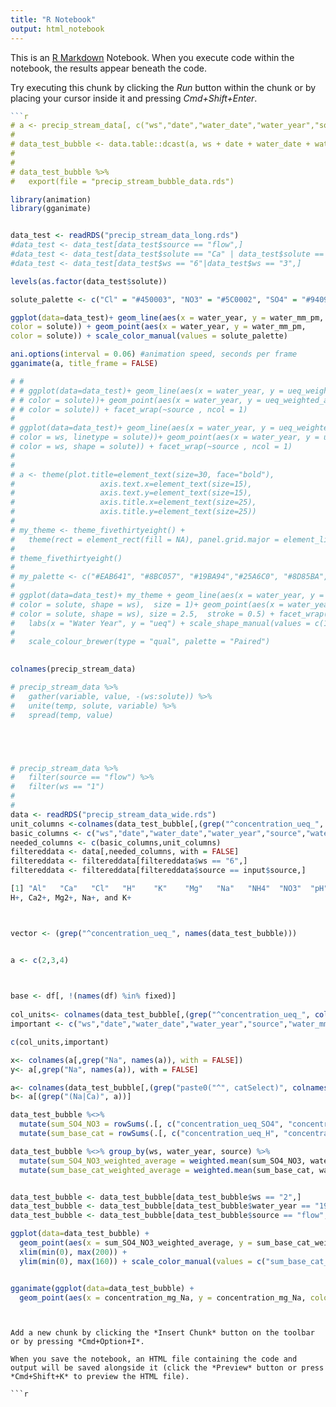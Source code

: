 ```yaml
---
title: "R Notebook"
output: html_notebook
---
```


This is an [R Markdown](http://rmarkdown.rstudio.com) Notebook. When you execute code within the notebook, the results appear beneath the code. 

Try executing this chunk by clicking the *Run* button within the chunk or by placing your cursor inside it and pressing *Cmd+Shift+Enter*. 

```r

```r

# a <- precip_stream_data[, c("ws","date","water_date","water_year","solute","concentration_mg","source","concentration_ueq","concentration_umol","umol_weighted_average","ueq_weighted_average", "water_mm_pm")]
# 
# data_test_bubble <- data.table::dcast(a, ws + date + water_date + water_year + water_mm_pm + source ~ solute, value.var = c("concentration_mg", "concentration_ueq", "concentration_umol","umol_weighted_average","ueq_weighted_average")) 
# 
# 
# data_test_bubble %>% 
#   export(file = "precip_stream_bubble_data.rds")

```


```r

library(animation)
library(gganimate)


data_test <- readRDS("precip_stream_data_long.rds")
#data_test <- data_test[data_test$source == "flow",]
#data_test <- data_test[data_test$solute == "Ca" | data_test$solute == "Na" | data_test$solute == "K",]
#data_test <- data_test[data_test$ws == "6"|data_test$ws == "3",]

levels(as.factor(data_test$solute))

solute_palette <- c("Cl" = "#450003", "NO3" = "#5C0002", "SO4" = "#94090D", "SiO2" = "#D40D12", "Al" = "#16193B",  "Ca" = "#35478C",   "H" = "#4E7AC7",    "K" = "#7FB2F0",    "Mg" = "#ADD5F7",   "Na" = "#2C71C7",   "NH4" = "#1E328C" ,  "pH" = "#FFBE23",   "PO4" = "#FF1D23") 

ggplot(data=data_test)+ geom_line(aes(x = water_year, y = water_mm_pm,
color = solute)) + geom_point(aes(x = water_year, y = water_mm_pm,
color = solute)) + scale_color_manual(values = solute_palette)

```


``` r
ani.options(interval = 0.06) #animation speed, seconds per frame
gganimate(a, title_frame = FALSE)

# # 
# # ggplot(data=data_test)+ geom_line(aes(x = water_year, y = ueq_weighted_average,
# # color = solute))+ geom_point(aes(x = water_year, y = ueq_weighted_average,
# # color = solute)) + facet_wrap(~source , ncol = 1)
# 
# ggplot(data=data_test)+ geom_line(aes(x = water_year, y = ueq_weighted_average,
# color = ws, linetype = solute))+ geom_point(aes(x = water_year, y = ueq_weighted_average,
# color = ws, shape = solute)) + facet_wrap(~source , ncol = 1)
# 
# 
# a <- theme(plot.title=element_text(size=30, face="bold"), 
#                   axis.text.x=element_text(size=15), 
#                   axis.text.y=element_text(size=15),
#                   axis.title.x=element_text(size=25),
#                   axis.title.y=element_text(size=25))
# 
# my_theme <- theme_fivethirtyeight() + 
#   theme(rect = element_rect(fill = NA), panel.grid.major = element_line(colour = "#dddddd"), text = element_text(family = "Helvetica"), legend.position = "right", legend.direction = "vertical", strip.text = element_text(hjust = 0, size = 15, face = "bold"), axis.title= element_text(NULL), axis.title.x= element_blank(), axis.title.y= element_text(hjust = 1, angle = 0)) 
# 
# theme_fivethirtyeight()
# 
# my_palette <- c("#EAB641", "#8BC057", "#19BA94","#25A6C0", "#8D85BA","#BC6487")
# 
# ggplot(data=data_test)+ my_theme + geom_line(aes(x = water_year, y = ueq_weighted_average,
# color = solute, shape = ws),  size = 1)+ geom_point(aes(x = water_year, y = ueq_weighted_average,
# color = solute, shape = ws), size = 2.5,  stroke = 0.5) + facet_wrap(~source , ncol = 1) + 
#   labs(x = "Water Year", y = "ueq") + scale_shape_manual(values = c(16, 1)) + scale_color_manual(values = my_palette) 
#   
#   scale_colour_brewer(type = "qual", palette = "Paired")
  

```


```r


colnames(precip_stream_data)

# precip_stream_data %>% 
#   gather(variable, value, -(ws:solute)) %>%
#   unite(temp, solute, variable) %>%
#   spread(temp, value)





# precip_stream_data %>% 
#   filter(source == "flow") %>% 
#   filter(ws == "1")
# 
# 
data <- readRDS("precip_stream_data_wide.rds")
unit_columns <-colnames(data_test_bubble[,(grep("^concentration_ueq_", colnames(data))), with = FALSE])
basic_columns <- c("ws","date","water_date","water_year","source","water_mm_pm")
needed_columns <- c(basic_columns,unit_columns)
filtereddata <- data[,needed_columns, with = FALSE]
filtereddata <- filtereddata[filtereddata$ws == "6",]
filtereddata <- filtereddata[filtereddata$source == input$source,]
```



```r
[1] "Al"   "Ca"   "Cl"   "H"    "K"    "Mg"   "Na"   "NH4"  "NO3"  "pH"   "PO4"  "SiO2" "SO4" 
H+, Ca2+, Mg2+, Na+, and K+



vector <- (grep("^concentration_ueq_", names(data_test_bubble)))


a <- c(2,3,4)
  


base <- df[, !(names(df) %in% fixed)]
  
col_units<- colnames(data_test_bubble[,(grep("^concentration_ueq_", colnames(data_test_bubble))), with = FALSE])
important <- c("ws","date","water_date","water_year","source","water_mm_pm")

c(col_units,important)

x<- colnames(a[,grep("Na", names(a)), with = FALSE])
y<- a[,grep("Na", names(a)), with = FALSE]

a<- colnames(data_test_bubble[,(grep("paste0("^", catSelect)", colnames(data_test_bubble)))])
b<- a[(grep("(Na|Ca)", a))]

data_test_bubble %<>% 
  mutate(sum_SO4_NO3 = rowSums(.[, c("concentration_ueq_SO4", "concentration_ueq_NO3")])) %>%
  mutate(sum_base_cat = rowSums(.[, c("concentration_ueq_H", "concentration_ueq_Ca", "concentration_ueq_Mg", "concentration_ueq_Na","concentration_ueq_K" )])) 

data_test_bubble %<>% group_by(ws, water_year, source) %>%
  mutate(sum_SO4_NO3_weighted_average = weighted.mean(sum_SO4_NO3, water_mm_pm))%>%
  mutate(sum_base_cat_weighted_average = weighted.mean(sum_base_cat, water_mm_pm))


data_test_bubble <- data_test_bubble[data_test_bubble$ws == "2",]
data_test_bubble <- data_test_bubble[data_test_bubble$water_year == "1966-06-01",]
data_test_bubble <- data_test_bubble[data_test_bubble$source == "flow",]

ggplot(data=data_test_bubble) + 
  geom_point(aes(x = sum_SO4_NO3_weighted_average, y = sum_base_cat_weighted_average, color = water_year), stroke = 2)+
  xlim(min(0), max(200)) +
  ylim(min(0), max(160)) + scale_color_manual(values = c("sum_base_cat_weighted_average" = "#d9edf7" , "sum_SO4_NO3_weighted_average" = "#555555"))


gganimate(ggplot(data=data_test_bubble) + 
  geom_point(aes(x = concentration_mg_Na, y = concentration_mg_Na, color = water_year, shape = source, size = water_mm_pm, frame= water_year), stroke = 2, alpha = 0.5)+ scale_shape_manual(values= c(1, 16)))



```
```

Add a new chunk by clicking the *Insert Chunk* button on the toolbar or by pressing *Cmd+Option+I*.

When you save the notebook, an HTML file containing the code and output will be saved alongside it (click the *Preview* button or press *Cmd+Shift+K* to preview the HTML file).

```r
 
```


